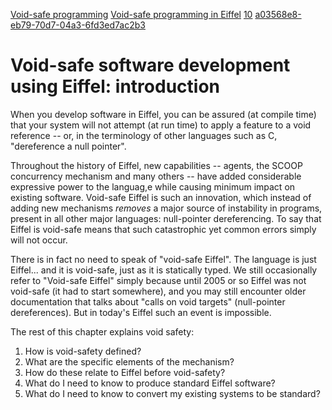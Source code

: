 [[Property:link_title|Void-safe programming]]
[[Property:title|Void-safe programming in Eiffel]]
[[Property:weight|10]]
[[Property:uuid|a03568e8-eb79-70d7-04a3-6fd3ed7ac2b3]]
=Void-safe software development using Eiffel: introduction=

When you develop software in Eiffel, you can be assured (at compile time) that your system will not attempt (at run time) to apply a feature to a void reference -- or, in the terminology of other languages such as C, "dereference a null pointer".

Throughout the history of Eiffel, new capabilities -- agents, the SCOOP concurrency mechanism and many others -- have added considerable expressive power to the languag,e while causing minimum impact on existing software. Void-safe Eiffel is such an innovation, which instead of adding new mechanisms ''removes'' a major source of instability in programs, present in all other major languages: null-pointer dereferencing. To say that Eiffel is void-safe means that such catastrophic yet common errors simply will not occur.

There is in fact no need to speak of "void-safe Eiffel". The language is just Eiffel... and it is void-safe, just as it is statically typed.  We still occasionally refer to "Void-safe Eiffel" simply because until 2005 or so Eiffel was not void-safe (it had to start somewhere), and you may still encounter older documentation that talks about "calls on void targets" (null-pointer dereferences). But in today's Eiffel such an event is impossible. 

The rest of this chapter explains void safety:

# How is void-safety defined?
# What are the specific elements of the mechanism?
# How do these relate to Eiffel before void-safety?
# What do I need to know to produce standard Eiffel software?
# What do I need to know to convert my existing systems to be standard?




